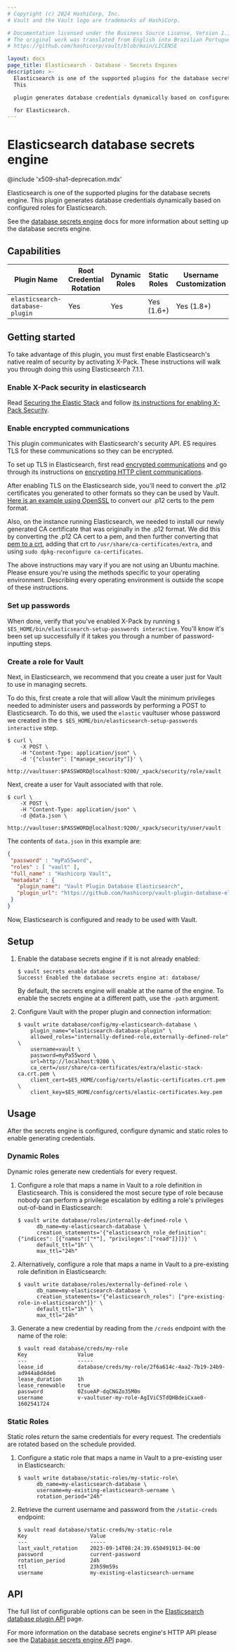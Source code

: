 ```yaml
---
# Copyright (c) 2024 HashiCorp, Inc.
# Vault and the Vault logo are trademarks of HashiCorp.

# Documentation licensed under the Business Source License, Version 1.1.
# The original work was translated from English into Brazilian Portuguese.
# https://github.com/hashicorp/vault/blob/main/LICENSE

layout: docs
page_title: Elasticsearch - Database - Secrets Engines
description: >-
  Elasticsearch is one of the supported plugins for the database secrets engine.
  This

  plugin generates database credentials dynamically based on configured roles

  for Elasticsearch.
---
```


# Elasticsearch database secrets engine

@include 'x509-sha1-deprecation.mdx'

Elasticsearch is one of the supported plugins for the database secrets engine. This
plugin generates database credentials dynamically based on configured roles for
Elasticsearch.

See the [database secrets engine](/vault/docs/secrets/databases) docs for
more information about setting up the database secrets engine.

## Capabilities

| Plugin Name                     | Root Credential Rotation | Dynamic Roles | Static Roles | Username Customization |
| ------------------------------- | ------------------------ | ------------- | ------------ | ---------------------- |
| `elasticsearch-database-plugin` | Yes                      | Yes           | Yes (1.6+)   | Yes (1.8+)             |

## Getting started

To take advantage of this plugin, you must first enable Elasticsearch's native realm of security by activating X-Pack. These
instructions will walk you through doing this using Elasticsearch 7.1.1.

### Enable X-Pack security in elasticsearch

Read [Securing the Elastic Stack](https://www.elastic.co/guide/en/elastic-stack-overview/7.1/elasticsearch-security.html) and
follow [its instructions for enabling X-Pack Security](https://www.elastic.co/guide/en/elasticsearch/reference/7.1/setup-xpack.html).

### Enable encrypted communications

This plugin communicates with Elasticsearch's security API. ES requires TLS for these communications so they can be
encrypted.

To set up TLS in Elasticsearch, first read [encrypted communications](https://www.elastic.co/guide/en/elastic-stack-overview/7.1/encrypting-communications.html)
and go through its instructions on [encrypting HTTP client communications](https://www.elastic.co/guide/en/elasticsearch/reference/7.1/configuring-tls.html#tls-http).

After enabling TLS on the Elasticsearch side, you'll need to convert the .p12 certificates you generated to other formats so they can be
used by Vault. [Here is an example using OpenSSL](https://stackoverflow.com/questions/15144046/converting-pkcs12-certificate-into-pem-using-openssl)
to convert our .p12 certs to the pem format.

Also, on the instance running Elasticsearch, we needed to install our newly generated CA certificate that was originally in the .p12 format.
We did this by converting the .p12 CA cert to a pem, and then further converting that
[pem to a crt](https://stackoverflow.com/questions/13732826/convert-pem-to-crt-and-key), adding that crt to `/usr/share/ca-certificates/extra`,
and using `sudo dpkg-reconfigure ca-certificates`.

The above instructions may vary if you are not using an Ubuntu machine. Please ensure you're using the methods specific to your operating
environment. Describing every operating environment is outside the scope of these instructions.

### Set up passwords

When done, verify that you've enabled X-Pack by running `$ $ES_HOME/bin/elasticsearch-setup-passwords interactive`. You'll
know it's been set up successfully if it takes you through a number of password-inputting steps.

### Create a role for Vault

Next, in Elasticsearch, we recommend that you create a user just for Vault to use in managing secrets.

To do this, first create a role that will allow Vault the minimum privileges needed to administer users and passwords by performing a
POST to Elasticsearch. To do this, we used the `elastic` vaultuser whose password we created in the
`$ $ES_HOME/bin/elasticsearch-setup-passwords interactive` step.

```shell-session
$ curl \
    -X POST \
    -H "Content-Type: application/json" \
    -d '{"cluster": ["manage_security"]}' \
    http://vaultuser:$PASSWORD@localhost:9200/_xpack/security/role/vault
```

Next, create a user for Vault associated with that role.

```shell-session
$ curl \
    -X POST \
    -H "Content-Type: application/json" \
    -d @data.json \
    http://vaultuser:$PASSWORD@localhost:9200/_xpack/security/user/vault
```

The contents of `data.json` in this example are:

```json
{
 "password" : "myPa55word",
 "roles" : [ "vault" ],
 "full_name" : "Hashicorp Vault",
 "metadata" : {
   "plugin_name": "Vault Plugin Database Elasticsearch",
   "plugin_url": "https://github.com/hashicorp/vault-plugin-database-elasticsearch"
 }
}
```

Now, Elasticsearch is configured and ready to be used with Vault.

## Setup

1. Enable the database secrets engine if it is not already enabled:

   ```shell-session
   $ vault secrets enable database
   Success! Enabled the database secrets engine at: database/
   ```

   By default, the secrets engine will enable at the name of the engine. To
   enable the secrets engine at a different path, use the `-path` argument.

1. Configure Vault with the proper plugin and connection information:

   ```shell-session
   $ vault write database/config/my-elasticsearch-database \
       plugin_name="elasticsearch-database-plugin" \
       allowed_roles="internally-defined-role,externally-defined-role" \
       username=vault \
       password=myPa55word \
       url=http://localhost:9200 \
       ca_cert=/usr/share/ca-certificates/extra/elastic-stack-ca.crt.pem \
       client_cert=$ES_HOME/config/certs/elastic-certificates.crt.pem \
       client_key=$ES_HOME/config/certs/elastic-certificates.key.pem
   ```

## Usage

After the secrets engine is configured, configure dynamic and static roles to enable generating credentials.

### Dynamic Roles

Dynamic roles generate new credentials for every request.

1. Configure a role that maps a name in Vault to a role definition in Elasticsearch.
   This is considered the most secure type of role because nobody can perform
   a privilege escalation by editing a role's privileges out-of-band in
   Elasticsearch:

   ```shell-session
   $ vault write database/roles/internally-defined-role \
         db_name=my-elasticsearch-database \
         creation_statements='{"elasticsearch_role_definition": {"indices": [{"names":["*"], "privileges":["read"]}]}}' \
         default_ttl="1h" \
         max_ttl="24h"
   ```

1. Alternatively, configure a role that maps a name in Vault to a pre-existing
   role definition in Elasticsearch:

   ```shell-session
   $ vault write database/roles/externally-defined-role \
         db_name=my-elasticsearch-database \
         creation_statements='{"elasticsearch_roles": ["pre-existing-role-in-elasticsearch"]}' \
         default_ttl="1h" \
         max_ttl="24h"
   ```

1. Generate a new credential by reading from the `/creds` endpoint with the name
   of the role:

   ```shell-session
   $ vault read database/creds/my-role
   Key                Value
   ---                -----
   lease_id           database/creds/my-role/2f6a614c-4aa2-7b19-24b9-ad944a8d4de6
   lease_duration     1h
   lease_renewable    true
   password           0ZsueAP-dqCNGZo35M0n
   username           v-vaultuser-my-role-AgIViC5TdQHBdeiCxae0-1602541724
   ```

### Static Roles

Static roles return the same credentials for every request. The credentials are rotated based on the schedule provided.

1. Configure a static role that maps a name in Vault to a pre-existing user in Elasticsearch:

   ```shell-session
   $ vault write database/static-roles/my-static-role\
         db_name=my-elasticsearch-database \
         username=my-existing-elasticsearch-uername \
         rotation_period="24h"
   ```

1. Retrieve the current username and password from the `/static-creds` endpoint:

   ```shell-session
   $ vault read database/static-creds/my-static-role
   Key                    Value
   ---                    -----
   last_vault_rotation    2023-09-14T08:24:39.650491913-04:00
   password               current-password
   rotation_period        24h
   ttl                    23h59m59s
   username               my-existing-elasticsearch-uername
   ```

## API

The full list of configurable options can be seen in the [Elasticsearch database plugin API](/vault/api-docs/secret/databases/elasticdb) page.

For more information on the database secrets engine's HTTP API please see the
[Database secrets engine API](/vault/api-docs/secret/databases) page.
